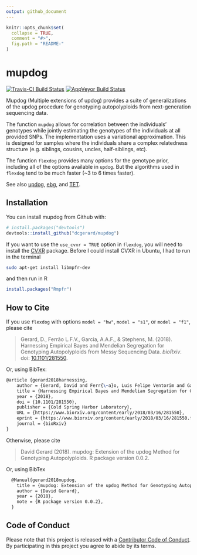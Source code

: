 ---
output: github_document
---

<!-- README.md is generated from README.Rmd. Please edit that file -->

```{r, echo = FALSE}
knitr::opts_chunk$set(
  collapse = TRUE,
  comment = "#>",
  fig.path = "README-"
)
```

# mupdog
[![Travis-CI Build Status](https://travis-ci.org/dcgerard/mupdog.svg?branch=master)](https://travis-ci.org/dcgerard/mupdog)
[![AppVeyor Build Status](https://ci.appveyor.com/api/projects/status/github/dcgerard/mupdog?branch=master&svg=true)](https://ci.appveyor.com/project/dcgerard/mupdog)
<!-- [![Coverage Status](https://img.shields.io/codecov/c/github/dcgerard/mupdog/master.svg)](https://codecov.io/github/dcgerard/mupdog?branch=master) -->
<!-- [![License: GPL v3](https://img.shields.io/badge/License-GPL%20v3-blue.svg)](https://www.gnu.org/licenses/gpl-3.0) -->

Mupdog (Multiple extensions of updog) provides a suite of generalizations of the updog procedure for genotyping autopolyploids from next-generation sequencing data. 

The function `mupdog` allows for correlation between the individuals' genotypes while jointly estimating the genotypes of the individuals at all provided SNPs. The implementation uses a variational approximation. This is designed for samples where the individuals share a complex relatedness structure (e.g. siblings, cousins, uncles, half-siblings, etc).

The function `flexdog` provides many options for the genotype prior, including all of the options available in `updog`. But the algorithms used in `flexdog` tend to be much faster (~3 to 6 times faster).

See also [updog](https://github.com/dcgerard/updog), [ebg](https://github.com/pblischak/polyploid-genotyping), and [TET](http://www.g3journal.org/content/suppl/2017/01/19/g3.117.039008.DC1).

## Installation

You can install mupdog from Github with:

```{r gh-installation, eval = FALSE}
# install.packages("devtools")
devtools::install_github("dcgerard/mupdog")
```

If you want to use the `use_cvxr = TRUE` option in `flexdog`, you will need to install the [CVXR](https://cran.r-project.org/web/packages/CVXR/index.html) package. Before I could install CVXR in Ubuntu, I had to run in the terminal
``` bash
sudo apt-get install libmpfr-dev
```
and then run in R
``` r
install.packages("Rmpfr")
```

## How to Cite

If you use `flexdog` with options `model = "hw"`, `model = "s1"`, or `model = "f1"`, please cite

> Gerard, D., Ferr&atilde;o L.F.V., Garcia, A.A.F., & Stephens, M. (2018). Harnessing Empirical Bayes and Mendelian Segregation for Genotyping Autopolyploids from Messy Sequencing Data. *bioRxiv*. doi: [10.1101/281550](https://doi.org/10.1101/281550).

Or, using BibTex:
``` tex
@article {gerard2018harnessing,
	author = {Gerard, David and Ferr{\~a}o, Luis Felipe Ventorim and Garcia, Antonio Augusto Franco and Stephens, Matthew},
	title = {Harnessing Empirical Bayes and Mendelian Segregation for Genotyping Autopolyploids from Messy Sequencing Data},
	year = {2018},
	doi = {10.1101/281550},
	publisher = {Cold Spring Harbor Laboratory},
	URL = {https://www.biorxiv.org/content/early/2018/03/16/281550},
	eprint = {https://www.biorxiv.org/content/early/2018/03/16/281550.full.pdf},
	journal = {bioRxiv}
}
```

Otherwise, please cite

> David Gerard (2018). mupdog: Extension of the updog Method for Genotyping Autopolyploids. R package version 0.0.2.

Or, using BibTex
``` tex
  @Manual{gerard2018mupdog,
    title = {mupdog: Extension of the updog Method for Genotyping Autopolyploids},
    author = {David Gerard},
    year = {2018},
    note = {R package version 0.0.2},
  }
```

## Code of Conduct

Please note that this project is released with a [Contributor Code of Conduct](CONDUCT.md). By participating in this project you agree to abide by its terms.
